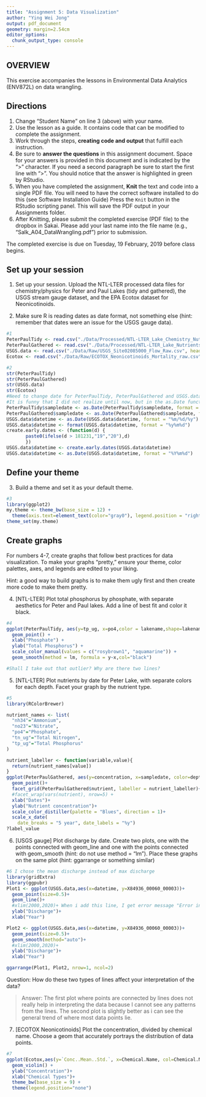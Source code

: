 ```yaml
---
title: "Assignment 5: Data Visualization"
author: "Ying Wei Jong"
output: pdf_document
geometry: margin=2.54cm
editor_options: 
  chunk_output_type: console
---
```


## OVERVIEW

This exercise accompanies the lessons in Environmental Data Analytics (ENV872L) on data wrangling. 

## Directions
1. Change "Student Name" on line 3 (above) with your name.
2. Use the lesson as a guide. It contains code that can be modified to complete the assignment.
3. Work through the steps, **creating code and output** that fulfill each instruction.
4. Be sure to **answer the questions** in this assignment document.
Space for your answers is provided in this document and is indicated by the ">" character.
If you need a second paragraph be sure to start the first line with ">".
You should notice that the answer is highlighted in green by RStudio. 
6. When you have completed the assignment, **Knit** the text and code into a single PDF file.
You will need to have the correct software installed to do this (see Software Installation Guide)
Press the `Knit` button in the RStudio scripting panel.
This will save the PDF output in your Assignments folder.
8. After Knitting, please submit the completed exercise (PDF file) to the dropbox in Sakai. Please add your last name into the file name (e.g., "Salk_A04_DataWrangling.pdf") prior to submission.

The completed exercise is due on Tuesday, 19 February, 2019 before class begins.

## Set up your session 
1. Set up your session. Upload the NTL-LTER processed data files for chemistry/physics for Peter and Paul Lakes (tidy and gathered), the USGS stream gauge dataset, and the EPA Ecotox dataset for Neonicotinoids. 

2. Make sure R is reading dates as date format, not something else (hint: remember that dates were an issue for the USGS gauge data).

```r
#1
PeterPaulTidy <- read.csv("./Data/Processed/NTL-LTER_Lake_Chemistry_Nutrients_PeterPaul_Processed.csv", header=T)
PeterPaulGathered <- read.csv("./Data/Processed/NTL-LTER_Lake_Nutrients_PeterPaulGathered_Processed.csv", header=T)
USGS.data <- read.csv("./Data/Raw/USGS_Site02085000_Flow_Raw.csv", header=T)
Ecotox <- read.csv("./Data/Raw/ECOTOX_Neonicotinoids_Mortality_raw.csv")

#2
str(PeterPaulTidy) 
str(PeterPaulGathered)
str(USGS.data) 
str(Ecotox)
#Need to change date for PeterPaulTidy, PeterPaulGathered and USGS.data
#It is funny that I did not realize until now, but in the as.Date function, I need to make sure that the format i specified is the same format with what the raw.data has, otherwise R cannot understand it.
PeterPaulTidy$sampledate <- as.Date(PeterPaulTidy$sampledate, format = "%m/%d/%y")
PeterPaulGathered$sampledate <- as.Date(PeterPaulGathered$sampledate, format = "%Y-%m-%d")
USGS.data$datetime <- as.Date(USGS.data$datetime, format = "%m/%d/%y")
USGS.data$datetime <- format(USGS.data$datetime, format = "%y%m%d")
create.early.dates <- (function(d) {
       paste0(ifelse(d > 181231,"19","20"),d)
       })
USGS.data$datetime <- create.early.dates(USGS.data$datetime)
USGS.data$datetime <- as.Date(USGS.data$datetime, format = "%Y%m%d")

```
## Define your theme
3. Build a theme and set it as your default theme.

```r
#3
library(ggplot2)
my.theme <- theme_bw(base_size = 12) + 
  theme(axis.text=element_text(color="gray0"), legend.position = "right")
theme_set(my.theme)
```

## Create graphs
For numbers 4-7, create graphs that follow best practices for data visualization. To make your graphs "pretty," ensure your theme, color palettes, axes, and legends are edited to your liking.

Hint: a good way to build graphs is to make them ugly first and then create more code to make them pretty.

4. [NTL-LTER] Plot total phosphorus by phosphate, with separate aesthetics for Peter and Paul lakes. Add a line of best fit and color it black.

```r
#4
ggplot(PeterPaulTidy, aes(y=tp_ug, x=po4,color = lakename,shape=lakename)) +
  geom_point() +
  xlab("Phosphate") +
  ylab("Total Phosphorus") + 
  scale_color_manual(values = c("rosybrown1", "aquamarine")) +
  geom_smooth(method = lm, formula = y~x,col="black")

#Shall I take out that outlier? Why are there two lines?
```


5. [NTL-LTER] Plot nutrients by date for Peter Lake, with separate colors for each depth. Facet your graph by the nutrient type.

```r
#5
library(RColorBrewer)

nutrient_names <- list(
  "nh34"="Ammonium",
  "no23"="Nitrate",
  "po4"="Phosphate",
  "tn_ug"="Total Nitrogen",
  "tp_ug"="Total Phosphorus" 
)

nutrient_labeller <- function(variable,value){
  return(nutrient_names[value])
}
ggplot(PeterPaulGathered, aes(y=concentration, x=sampledate, color=depth))+
  geom_point()+
  facet_grid(PeterPaulGathered$nutrient, labeller = nutrient_labeller)+
  #facet_wrap(vars(nutrient), nrow=5) +
  xlab("Dates")+
  ylab("Nutrient concentration")+
  scale_color_distiller(palette = "Blues", direction = 1)+
  scale_x_date( 
    date_breaks = "5 year", date_labels = "%y") 
?label_value
```


6. [USGS gauge] Plot discharge by date. Create two plots, one with the points connected with geom_line and one with the points connected with geom_smooth (hint: do not use method = "lm"). Place these graphs on the same plot (hint: ggarrange or something similar)

```r
#6 I chose the mean discharge instead of max discharge
library(gridExtra)
library(ggpubr)
Plot1 <- ggplot(USGS.data,aes(x=datetime, y=X84936_00060_00003))+
  geom_point(size=0.5)+
  geom_line()+
  #xlim(2000,2020)+ When i add this line, I get error message "Error in as.Date.numeric(value) : 'origin' must be supplied""
  ylab("Discharge")+
  xlab("Year")

Plot2 <- ggplot(USGS.data,aes(x=datetime, y=X84936_00060_00003))+
  geom_point(size=0.5)+
  geom_smooth(method="auto")+  
  #xlim(2000,2020)+
  ylab("Discharge")+
  xlab("Year")

ggarrange(Plot1, Plot2, nrow=1, ncol=2)


```
Question: How do these two types of lines affect your interpretation of the data?

> Answer: The first plot where points are connected by lines does not really help in interpreting the data because I cannot see any patterns from the lines. The second plot is slightly better as i can see the general trend of where most data points lie.

7. [ECOTOX Neonicotinoids] Plot the concentration, divided by chemical name. Choose a geom that accurately portrays the distribution of data points.

```r
#7 
ggplot(Ecotox,aes(y=`Conc..Mean..Std.`, x=Chemical.Name, col=Chemical.Name))+
  geom_violin() +
  ylab("Concentration")+
  xlab("Chemical Types")+
  theme_bw(base_size = 9) +
  theme(legend.position="none")
  
  

```


